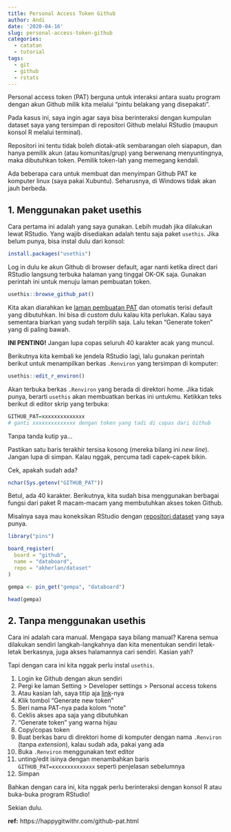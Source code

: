```yaml
---
title: Personal Access Token Github
author: Andi
date: '2020-04-16'
slug: personal-access-token-github
categories:
  - catatan
  - tutorial
tags:
  - git
  - github
  - rstats
---
```


Personal access token (PAT) berguna untuk interaksi antara suatu program dengan akun Github milik kita melalui "pintu belakang yang disepakati".

Pada kasus ini, saya ingin agar saya bisa berinteraksi dengan kumpulan dataset saya yang tersimpan di repositori Github melalui RStudio (maupun konsol R melalui terminal).

Repositori ini tentu tidak boleh diotak-atik sembarangan oleh siapapun, dan hanya pemilik akun (atau komunitas/grup) yang berwenang menyuntingnya, maka dibutuhkan token. Pemilik token-lah yang memegang kendali.

Ada beberapa cara untuk membuat dan menyimpan Github PAT ke komputer linux (saya pakai Xubuntu). Seharusnya, di Windows tidak akan jauh berbeda.

## 1. Menggunakan paket usethis

Cara pertama ini adalah yang saya gunakan. Lebih mudah jika dilakukan lewat RStudio. Yang wajib disediakan adalah tentu saja paket `usethis`. Jika belum punya, bisa instal dulu dari konsol:

```r
install.packages("usethis")
```

Log in dulu ke akun Github di browser default, agar nanti ketika direct dari RStudio langsung terbuka halaman yang tinggal OK-OK saja. Gunakan perintah ini untuk menuju laman pembuatan token.

```r
usethis::browse_github_pat()
```

Kita akan diarahkan ke [laman pembuatan PAT](https://github.com/settings/tokens/new) dan otomatis terisi default yang dibutuhkan. Ini bisa di _custom_ dulu kalau kita perlukan. Kalau saya sementara biarkan yang sudah terpilih saja. Lalu tekan "Generate token" yang di paling bawah.

**INI PENTING!** Jangan lupa copas seluruh 40 karakter acak yang muncul.

Berikutnya kita kembali ke jendela RStudio lagi, lalu gunakan perintah berikut untuk menampilkan berkas `.Renviron` yang tersimpan di komputer:

```r
usethis::edit_r_environ()
```

Akan terbuka berkas `.Renviron` yang berada di direktori home. Jika tidak punya, berarti `usethis` akan membuatkan berkas ini untukmu. Ketikkan teks berikut di editor skrip yang terbuka:

```r
GITHUB_PAT=xxxxxxxxxxxxxx
# ganti xxxxxxxxxxxxxx dengan token yang tadi di copas dari Github
```

Tanpa tanda kutip ya...

Pastikan satu baris terakhir tersisa kosong (mereka bilang ini _new line_). Jangan lupa di simpan. Kalau nggak, percuma tadi capek-capek bikin.

Cek, apakah sudah ada?

```r
nchar(Sys.getenv("GITHUB_PAT"))
```

Betul, ada 40 karakter. Berikutnya, kita sudah bisa menggunakan berbagai fungsi dari paket R macam-macam yang membutuhkan akses token Github.

Misalnya saya mau koneksikan RStudio dengan [repositori dataset](https://github.com/akherlan/dataset/) yang saya punya.

```r
library("pins")

board_register(
  board = "github", 
  name = "databoard", 
  repo = "akherlan/dataset"
)

gempa <- pin_get("gempa", "databoard")

head(gempa)
```


## 2. Tanpa menggunakan usethis

Cara ini adalah cara manual. Mengapa saya bilang manual? Karena semua dilakukan sendiri langkah-langkahnya dan kita menentukan sendiri letak-letak berkasnya, juga akses halamannya cari sendiri. Kasian yah?

Tapi dengan cara ini kita nggak perlu instal `usethis`.

1. Login ke Github dengan akun sendiri
2. Pergi ke laman Setting > Developer settings > Personal access tokens
3. Atau kasian lah, saya titip aja [link](https://github.com/settings/tokens/)-nya
4. Klik tombol "Generate new token"
5. Beri nama PAT-nya pada kolom "note"
6. Ceklis akses apa saja yang dibutuhkan
7. "Generate token" yang warna hijau
8. Copy/copas token
9. Buat berkas baru di direktori home di komputer dengan nama `.Renviron` (tanpa _extension_), kalau sudah ada, pakai yang ada
10. Buka `.Renviron` menggunakan text editor
11. unting/edit isinya dengan menambahkan baris `GITHUB_PAT=xxxxxxxxxxxxxx` seperti penjelasan sebelumnya
12. Simpan

Bahkan dengan cara ini, kita nggak perlu berinteraksi dengan konsol R atau buka-buka program RStudio!

Sekian dulu.

**ref:** https://happygitwithr.com/github-pat.html
